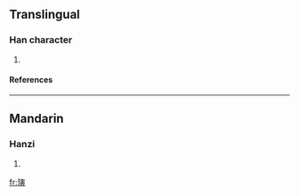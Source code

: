 ==Translingual==
===Han character===
{{Han char|rn=96|rad=玉|as=11|sn=15|four=|canj=一土十一金 (MGJMC), X一土十一 (XMGJM)}}
# {{defn|Han|sort=玉11}}
====References====
{{Han ref|kx=0741.210|dkj=21219|dj=1150.330|hdz=21136.030|uh=748C|ud=29836}}

----
==Mandarin==
===Hanzi===
{{cmn-hanzi|pin=[[yín]] (yin2)|wg=yin<sup>2</sup>}}
# {{defn|Mandarin}}

[[fr:璌]]
